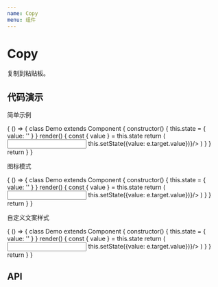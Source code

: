 ```yaml
---
name: Copy
menu: 组件
---
```



# Copy

复制到粘贴板。

## 代码演示

简单示例

<Playground>
  {
    () => {
        class Demo extends Component {
            constructor() {
                this.state = {
                    value: ''
                }
            }
            render() {
                const { value } = this.state
                return (
                <Fragment>
                    <Row gutter={16}>
                        <Col span={18}>
                            <Input onChange={e => this.setState({value: e.target.value})}/>
                        </Col>
                        <Col span={6}>
                            <Copy text={value} type="text"/>
                        </Col>
                    </Row>
                </Fragment>
            )
            }
        }
        return <Demo/>
     }
}
</Playground>

图标模式

<Playground>
  {
    () => {
        class Demo extends Component {
            constructor() {
                this.state = {
                    value: ''
                }
            }
            render() {
                const { value } = this.state
                return (
                <Fragment>
                    <Row gutter={16}>
                        <Col span={18}>
                            <Input onChange={e => this.setState({value: e.target.value})}/>
                        </Col>
                        <Col span={6}>
                            <Copy text={value} type="icon"/>
                        </Col>
                    </Row>
                </Fragment>
            )
            }
        }
        return <Demo/>
     }
}
</Playground>

自定义文案样式

<Playground>
  {
    () => {
        class Demo extends Component {
            constructor() {
                this.state = {
                    value: ''
                }
            }
            render() {
                const { value } = this.state
                return (
                <Fragment>
                    <Row gutter={16}>
                        <Col span={18}>
                            <Input onChange={e => this.setState({value: e.target.value})}/>
                        </Col>
                        <Col span={6}>
                            <Copy text={value} type="text" label="复制" tipsIcon={{twoToneColor: "#FF7F00", type: "check-square"}}/>
                        </Col>
                    </Row>
                </Fragment>
            )
            }
        }
        return <Demo/>
     }
}
</Playground>

## API

<PropsTable of={Copy} />